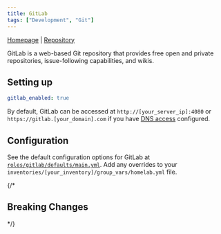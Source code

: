 ```yaml
---
title: GitLab
tags: ["Development", "Git"]
---
```



[Homepage](https://gitlab.com/) |
[Repository](https://gitlab.com/gitlab-org/omnibus-gitlab/tree/master/docker)

<Tags tags={frontmatter.tags} />

GitLab is a web-based Git repository that provides free open and private repositories, issue-following capabilities, and wikis.

## Setting up

```yaml title="inventories/homelab/group_vars/homelab.yml"
gitlab_enabled: true
```

By default, GitLab can be accessed at `http://[your_server_ip]:4080` or `https://gitlab.[your_domain].com` if you have [DNS access](../guides/dns-access) configured.

## Configuration

See the default configuration options for GitLab at [`roles/gitlab/defaults/main.yml`](https://github.com/Dylancyclone/ansible-homelab-orchestration/blob/main/roles/gitlab/defaults/main.yml).
Add any overrides to your `inventories/[your_inventory]/group_vars/homelab.yml` file.

{/* 

## Breaking Changes

*/}